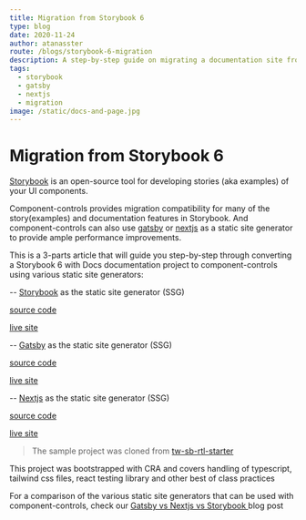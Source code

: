 ```yaml
---
title: Migration from Storybook 6
type: blog
date: 2020-11-24
author: atanasster
route: /blogs/storybook-6-migration
description: A step-by-step guide on migrating a documentation site from Storybook 6 to component-controls.
tags:
  - storybook
  - gatsby
  - nextjs
  - migration
image: /static/docs-and-page.jpg    
---
```


# Migration from Storybook 6

[Storybook](https://storybook.js.org) is an open-source tool for developing stories (aka examples) of your UI components.

Component-controls provides migration compatibility for many of the story(examples) and documentation features in Storybook. And component-controls can also use [gatsby](/tutorial/getting-started/gatsby) or [nextjs](/tutorial/getting-started/nextjs) as a static site generator to provide ample performance improvements.

This is a 3-parts article that will guide you step-by-step through converting a Storybook 6 with Docs documentation project to component-controls using various static site generators:

-- [Storybook](/blogs/storybook-6-migration-storybook-ssg) as the static site generator (SSG)

[source code](https://github.com/ccontrols/tailwind-storybook-controls-starter)

[live site](https://tailwind-storybook-controls-starter.netlify.app/?path=/docs-page/components-button--primary)

-- [Gatsby](/blogs/storybook-6-migration-gatsby-ssg) as the static site generator (SSG)

[source code](https://github.com/ccontrols/tailwind-gatsby-controls-starter)

[live site](https://tailwind-gatsby-controls-starter.netlify.app)

-- [Nextjs](/blogs/storybook-6-migration-nextjs-ssg) as the static site generator (SSG)

[source code](https://github.com/ccontrols/tailwind-nextjs-starter)

[live site](https://tailwind-nextjs-controls-starter.netlify.app)

> The sample project was cloned from [tw-sb-rtl-starter](https://github.com/ssengalanto/tw-sb-rtl-starter)

This project was bootstrapped with CRA and covers handling of typescript, tailwind css files, react testing library and other best of class practices

For a comparison of the various static site generators that can be used with component-controls, check our [Gatsby vs Nextjs vs Storybook
](/blogs/gatsby-vs-nextjs-vs-storybook) blog post

